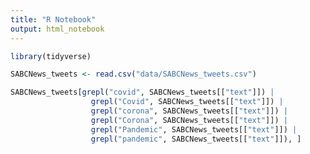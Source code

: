 ```yaml
---
title: "R Notebook"
output: html_notebook
---
```

```r
library(tidyverse)
```

```r
SABCNews_tweets <- read.csv("data/SABCNews_tweets.csv")
```
```r
SABCNews_tweets[grepl("covid", SABCNews_tweets[["text"]]) | 
                  grepl("Covid", SABCNews_tweets[["text"]]) |
                  grepl("corona", SABCNews_tweets[["text"]]) |
                  grepl("Corona", SABCNews_tweets[["text"]]) |
                  grepl("Pandemic", SABCNews_tweets[["text"]]) |
                  grepl("pandemic", SABCNews_tweets[["text"]]), ]
```



